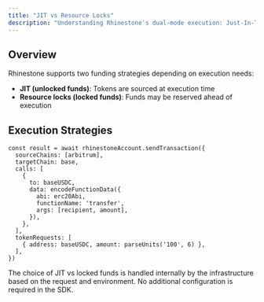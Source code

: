 ```yaml
---
title: "JIT vs Resource Locks"
description: "Understanding Rhinestone's dual-mode execution: Just-In-Time flow versus Fill-First flow with The Compact."
---
```


## Overview

Rhinestone supports two funding strategies depending on execution needs:
- **JIT (unlocked funds)**: Tokens are sourced at execution time
- **Resource locks (locked funds)**: Funds may be reserved ahead of execution

## Execution Strategies

```tsx
const result = await rhinestoneAccount.sendTransaction({
  sourceChains: [arbitrum],
  targetChain: base,
  calls: [
    {
      to: baseUSDC,
      data: encodeFunctionData({
        abi: erc20Abi,
        functionName: 'transfer',
        args: [recipient, amount],
      }),
    },
  ],
  tokenRequests: [
    { address: baseUSDC, amount: parseUnits('100', 6) },
  ],
})
```

<Note>The choice of JIT vs locked funds is handled internally by the infrastructure based on the request and environment. No additional configuration is required in the SDK.</Note>

